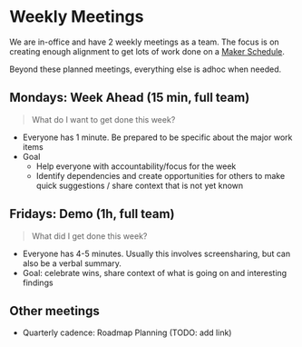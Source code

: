# Weekly Meetings

We are in-office and have 2 weekly meetings as a team. The focus is on creating enough alignment to get lots of work done on a [Maker Schedule](https://www.paulgraham.com/makersschedule.html).

Beyond these planned meetings, everything else is adhoc when needed.

## Mondays: Week Ahead (15 min, full team)

> What do I want to get done this week?

- Everyone has 1 minute. Be prepared to be specific about the major work items
- Goal
  - Help everyone with accountability/focus for the week
  - Identify dependencies and create opportunities for others to make quick suggestions / share context that is not yet known

## Fridays: Demo (1h, full team)

> What did I get done this week?

- Everyone has 4-5 minutes. Usually this involves screensharing, but can also be a verbal summary.
- Goal: celebrate wins, share context of what is going on and interesting findings

## Other meetings

- Quarterly cadence: Roadmap Planning (TODO: add link)
